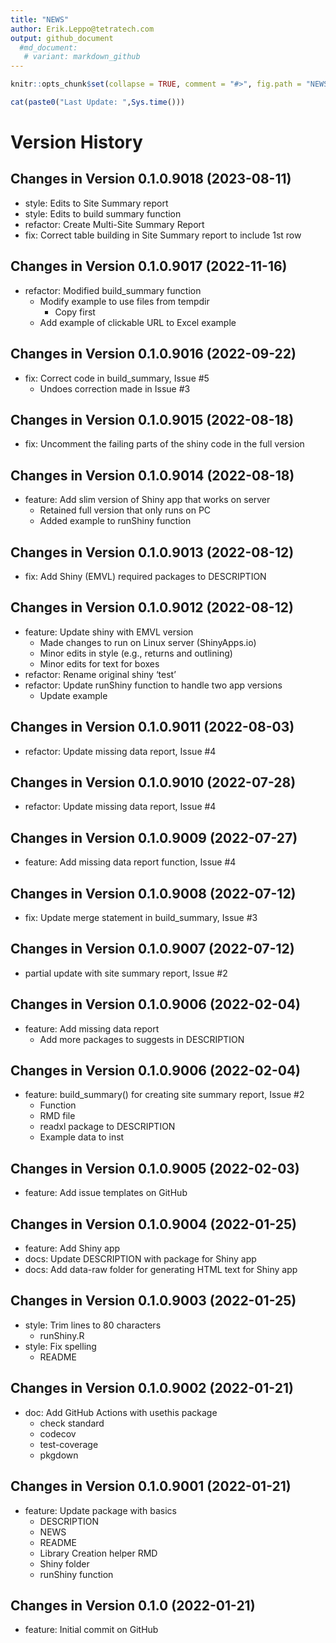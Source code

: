 ```yaml
---
title: "NEWS"
author: Erik.Leppo@tetratech.com
output: github_document
  #md_document:
   # variant: markdown_github
---
```


<!-- NEWS.md is generated from NEWS.Rmd. Please edit that file -->

```r
knitr::opts_chunk$set(collapse = TRUE, comment = "#>", fig.path = "NEWS-")
```

```r
cat(paste0("Last Update: ",Sys.time()))
```

# Version History

## Changes in Version 0.1.0.9018 (2023-08-11)

* style: Edits to Site Summary report
* style: Edits to build summary function
* refactor: Create Multi-Site Summary Report
* fix: Correct table building in Site Summary report to include 1st row

## Changes in Version 0.1.0.9017 (2022-11-16)

* refactor: Modified build_summary function 
    + Modify example to use files from tempdir
        - Copy first
    + Add example of clickable URL to Excel example

## Changes in Version 0.1.0.9016 (2022-09-22)

* fix: Correct code in build_summary, Issue #5
    + Undoes correction made in Issue #3

## Changes in Version 0.1.0.9015 (2022-08-18)

* fix: Uncomment the failing parts of the shiny code in the full version

## Changes in Version 0.1.0.9014 (2022-08-18)

* feature: Add slim version of Shiny app that works on server
    + Retained full version that only runs on PC
    + Added example to runShiny function

## Changes in Version 0.1.0.9013 (2022-08-12)

* fix: Add Shiny (EMVL) required packages to DESCRIPTION

## Changes in Version 0.1.0.9012 (2022-08-12)

* feature: Update shiny with EMVL version
    + Made changes to run on Linux server (ShinyApps.io)
    + Minor edits in style (e.g., returns and outlining)
    + Minor edits for text for boxes
* refactor: Rename original shiny 'test'
* refactor: Update runShiny function to handle two app versions
    + Update example

## Changes in Version 0.1.0.9011 (2022-08-03)

* refactor: Update missing data report, Issue #4

## Changes in Version 0.1.0.9010 (2022-07-28)

* refactor: Update missing data report, Issue #4

## Changes in Version 0.1.0.9009 (2022-07-27)

* feature: Add missing data report function, Issue #4

## Changes in Version 0.1.0.9008 (2022-07-12)

* fix: Update merge statement in build_summary, Issue #3

## Changes in Version 0.1.0.9007 (2022-07-12)

* partial update with site summary report, Issue #2

## Changes in Version 0.1.0.9006 (2022-02-04)

* feature: Add missing data report
    + Add more packages to suggests in DESCRIPTION

## Changes in Version 0.1.0.9006 (2022-02-04)

* feature:  build_summary() for creating site summary report, Issue #2
    + Function
    + RMD file 
    + readxl package to DESCRIPTION
    + Example data to inst\extdata\
    
## Changes in Version 0.1.0.9005 (2022-02-03)

* feature: Add issue templates on GitHub

## Changes in Version 0.1.0.9004 (2022-01-25)

* feature: Add Shiny app
* docs: Update DESCRIPTION with package for Shiny app
* docs: Add data-raw folder for generating HTML text for Shiny app

## Changes in Version 0.1.0.9003 (2022-01-25)

* style: Trim lines to 80 characters
    + runShiny.R
* style: Fix spelling
    + README

## Changes in Version 0.1.0.9002 (2022-01-21)

* doc: Add GitHub Actions with usethis package
    + check standard
    + codecov
    + test-coverage
    + pkgdown

## Changes in Version 0.1.0.9001 (2022-01-21)

* feature: Update package with basics
    + DESCRIPTION
    + NEWS
    + README
    + Library Creation helper RMD
    + Shiny folder
    + runShiny function

## Changes in Version 0.1.0 (2022-01-21)

* feature: Initial commit on GitHub

    
